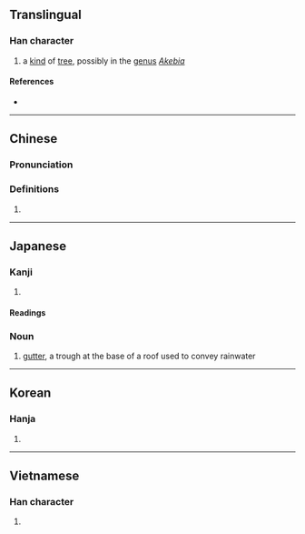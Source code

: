 {{character info/new}}
==Translingual==

===Han character===
{{Han char|rn=75|rad=木|as=11|sn=15|four=|canj=DYNB|ids=⿰木通}}

# a [[kind]] of [[tree]], possibly in the [[genus]] ''[[Akebia]]''

====References====
* {{Han ref|kx=0549.160|dkj=15415|dj=0937.140|hdz=21271.110|uh=6A0B|ud=27147}}

----

==Chinese==
{{zh-forms}}

===Pronunciation===
{{zh-pron
|m=tǒng
|c=tung1
|mc=
|oc=
|ma=
|cat=n
}}

===Definitions===
{{zh-hanzi}}

# {{rfdef|lang=zh}}

----

==Japanese==

===Kanji===
{{ja-kanji|grade=|rs=木11}}

# {{defn|lang=ja|sort=木11}}

====Readings====
{{ja-readings
|goon=つう
|kanon=とう
|kun=とい-, ひ-}}

===Noun===
{{ja-noun|とい}}

# {{lb|ja|architecture|sort=とい}} [[gutter]], a trough at the base of a roof used to convey rainwater

----

==Korean==

===Hanja===
{{ko-hanja|hangeul=통|eumhun=|rv=tong|mr=t'ong|y=thong}}

# {{defn|lang=ko|sort=木11}}

----

==Vietnamese==

===Han character===
{{vi-readings|rs=木11|hanviet=thông}}

# {{defn|lang=vi|sort=木11}}
